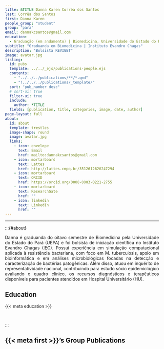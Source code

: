 ```yaml
---
title: &TITLE Danna Karen Corrêa dos Santos
last: Corrêa dos Santos
first: Danna Karen
people_group: "student"
group: "para"
email: dannakcsantos@gmail.com
education:
  - Graduação (em andamento) | Biomedicina, Universidade do Estado do Pará (UEPA)
subtitle: "Graduanda em Biomedicina | Instituto Evandro Chagas"
description: "Bolsista REVIGET"
image: avatar.jpg
listing:
  id: pubs
  template: ../../_ejs/publications-people.ejs
  contents:
    - "../../../publications/**/*.qmd"
    - "!../../../publications/_template/"
  sort: "pub_number desc"
  # sort-ui: true
  filter-ui: true
  include:
    author: *TITLE
  fields: [publication, title, categories, image, date, author]
page-layout: full
about:
  id: about
  template: trestles
  image-shape: round
  image: avatar.jpg
  links:
    - icon: envelope
      text: Email
      href: mailto:dannakcsantos@gmail.com
    - icon: mortarboard
      text: Lattes
      href: http://lattes.cnpq.br/3512612620247294
    - icon: mortarboard
      text: ORCID
      href: https://orcid.org/0000-0003-0221-2755
    - icon: mortarboard
      text: ResearchGate
      href: ""
    - icon: linkedin
      text: LinkedIn
      href: ""
---
```


<hr>

:::{#about}

<div style="text-align: justify">

Danna é graduanda do oitavo semestre de Biomedicina pela Universidade do Estado do Pará (UEPA) e foi bolsista de iniciação científica no Instituto Evandro Chagas (IEC). Possui experiência em simulação computacional aplicada à resistência bacteriana, com foco em M. tuberculosis, apoio em bioinformática e em análises microbiológicas focadas na detecção e caracterização de bactérias patogênicas. Além disso, atuou em inquérito de representatividade nacional, contribuindo para estudo sócio epidemiológico avaliando o quadro clínico, os recursos diagnósticos e terapêuticos disponíveis para pacientes atendidos em Hospital Universitário (HU).

## Education
{{< meta education >}}

<br>

:::

## {{< meta first >}}'s Group Publications

:::{#pubs}
:::